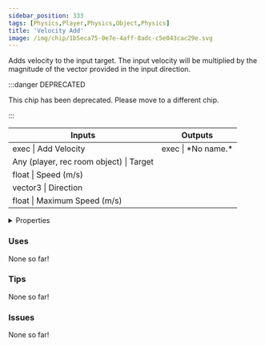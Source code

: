 ```yaml
---
sidebar_position: 333
tags: [Physics,Player,Physics,Object,Physics]
title: 'Velocity Add'
image: /img/chip/1b5eca75-0e7e-4aff-8adc-c5e043cac29e.svg
---
```


Adds velocity to the input target. The input velocity will be multiplied by the magnitude of the vector provided in the input direction.

:::danger DEPRECATED

This chip has been deprecated. Please move to a different chip.

:::

<IChip uuid="1b5eca75-0e7e-4aff-8adc-c5e043cac29e"/>

<table><thead><tr><th>Inputs</th><th>Outputs</th></tr></thead><tbody><tr><td>exec | Add Velocity</td><td>exec | *No name.*</td></tr><tr><td>Any (player, rec room object) | Target</td><td /></tr><tr><td>float | Speed (m/s)</td><td /></tr><tr><td>vector3 | Direction</td><td /></tr><tr><td>float | Maximum Speed (m/s)</td><td /></tr></tbody></table>

<details>
  <summary>Properties</summary>
  <div>
    <div>
    <table>
      <tbody>
        <tr>
          <td>Is beta required?</td>
          <td>No</td>
        </tr>
        <tr>
          <td>Is chip a trolling risk?</td>
          <td>No</td>
        </tr>
        <tr>
          <td>Is chip a role assignment risk?</td>
          <td>No</td>
        </tr>
        <tr>
          <td>Chip UUID</td>
          <td>1b5eca75-0e7e-4aff-8adc-c5e043cac29e</td>
        </tr>
        <tr>
          <td>Room availability</td>
          <td>Available everywhere</td>
        </tr>
      </tbody>
    </table>
    </div>
  </div>
</details>

### Uses

None so far!

### Tips

None so far!

### Issues

None so far!
